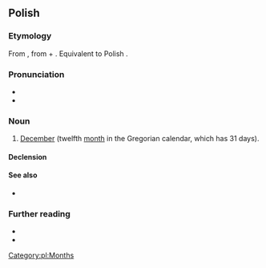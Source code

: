 ==Polish==

===Etymology===
From {{inh|pl|sla-pro|*grudьnъ}}, from {{m|sla-pro|*gruda||heap, lump}} + {{m|sla-pro|*-ьnъ}}. Equivalent to Polish {{affix|pl|gruda|-eń}}.

===Pronunciation===
* {{pl-IPA}}
* {{audio|pl|pl-grudzień.ogg|audio}}

===Noun===
{{pl-noun|m-in}}

# [[December]] (twelfth [[month]] in the Gregorian calendar, which has 31 days).

====Declension====
{{pl-decl-noun
|grudzień|grudnie
|grudnia|grudni
|grudniowi|grudniom
|grudzień|grudnie
|grudniem|grudniami
|grudniu|grudniach
|grudniu|grudnie
}}

====See also====
* {{list:Gregorian calendar months/pl}}

===Further reading===
* {{R:pl:WSJP}}
* {{R:PWN}}

[[Category:pl:Months]]